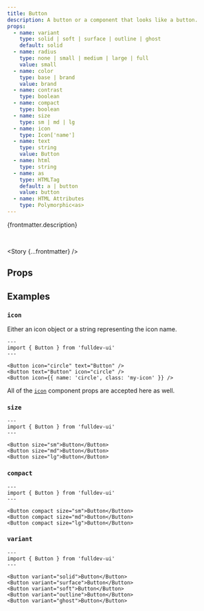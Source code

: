 ```yaml
---
title: Button
description: A button or a component that looks like a button.
props:
  - name: variant
    type: solid | soft | surface | outline | ghost
    default: solid
  - name: radius
    type: none | small | medium | large | full
    value: small
  - name: color
    type: base | brand
    value: brand
  - name: contrast
    type: boolean
  - name: compact
    type: boolean
  - name: size
    type: sm | md | lg
  - name: icon
    type: Icon['name']
  - name: text
    type: string
    value: Button
  - name: html
    type: string
  - name: as
    type: HTMLTag
    default: a | button
    value: button
  - name: HTML Attributes
    type: Polymorphic<as>
---
```



{frontmatter.description}

<br />

<Story {...frontmatter} />

## Props

<PropsTable props={frontmatter.props} />

## Examples

### `icon`

Either an icon object or a string representing the icon name.

```astro live
---
import { Button } from 'fulldev-ui'
---

<Button icon="circle" text="Button" />
<Button text="Button" icon="circle" />
<Button icon={{ name: 'circle', class: 'my-icon' }} />
```

All of the [`icon`](/base/icon) component props are accepted here as well.

### `size`

<SizeProp />

```astro live
---
import { Button } from 'fulldev-ui'
---

<Button size="sm">Button</Button>
<Button size="md">Button</Button>
<Button size="lg">Button</Button>
```

### `compact`

<CompactProp />

```astro live
---
import { Button } from 'fulldev-ui'
---

<Button compact size="sm">Button</Button>
<Button compact size="md">Button</Button>
<Button compact size="lg">Button</Button>
```

### `variant`

<VariantProp />

```astro live
---
import { Button } from 'fulldev-ui'
---

<Button variant="solid">Button</Button>
<Button variant="surface">Button</Button>
<Button variant="soft">Button</Button>
<Button variant="outline">Button</Button>
<Button variant="ghost">Button</Button>
```
